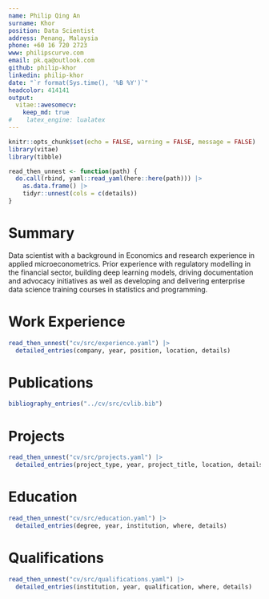 ```yaml
---
name: Philip Qing An 
surname: Khor
position: Data Scientist
address: Penang, Malaysia
phone: +60 16 720 2723
www: philipscurve.com
email: pk.qa@outlook.com
github: philip-khor
linkedin: philip-khor
date: "`r format(Sys.time(), '%B %Y')`"
headcolor: 414141
output: 
  vitae::awesomecv: 
    keep_md: true
#    latex_engine: lualatex
---
```


```r
knitr::opts_chunk$set(echo = FALSE, warning = FALSE, message = FALSE)
library(vitae)
library(tibble)

read_then_unnest <- function(path) {
  do.call(rbind, yaml::read_yaml(here::here(path))) |>
    as.data.frame() |>
    tidyr::unnest(cols = c(details))
} 
```

# Summary

Data scientist with a background in Economics and research experience in applied 
microeconometrics. Prior experience with regulatory modelling in the financial 
sector, building deep learning models, driving documentation and advocacy 
initiatives as well as developing and delivering enterprise data science 
training courses in statistics and programming.

# Work Experience  

```r
read_then_unnest("cv/src/experience.yaml") |> 
  detailed_entries(company, year, position, location, details)
```

# Publications 
```r
bibliography_entries("../cv/src/cvlib.bib")
```

# Projects 

```r
read_then_unnest("cv/src/projects.yaml") |> 
  detailed_entries(project_type, year, project_title, location, details)
```
# Education

```r
read_then_unnest("cv/src/education.yaml") |> 
  detailed_entries(degree, year, institution, where, details)
```
# Qualifications

```r
read_then_unnest("cv/src/qualifications.yaml") |> 
  detailed_entries(institution, year, qualification, where, details)
```



